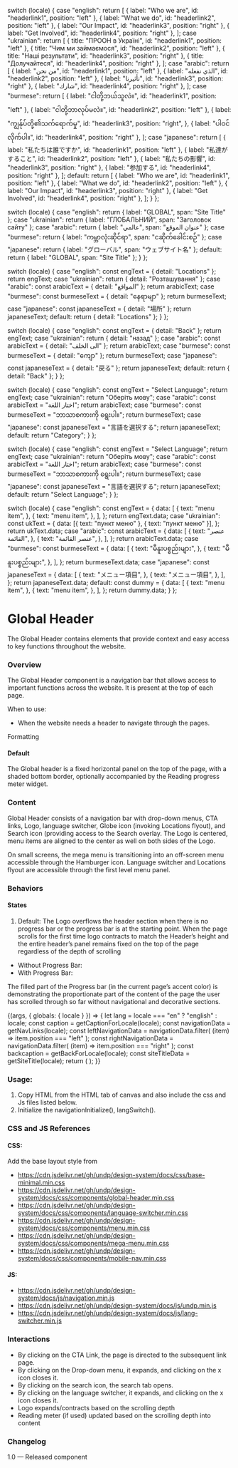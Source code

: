 
  switch (locale) {
    case "english":
      return [
        { label: "Who we are", id: "headerlink1", position: "left" },
        { label: "What we do", id: "headerlink2", position: "left" },
        { label: "Our Impact", id: "headerlink3", position: "right" },
        { label: "Get Involved", id: "headerlink4", position: "right" },
      ];
    case "ukrainian":
      return [
        { title: "ПРООН в Україні", id: "headerlink1", position: "left"  },
        { title: "Чим ми займаємося", id: "headerlink2", position: "left"  },
        { title: "Наші результати", id: "headerlink3", position: "right" },
        { title: "Долучайтеся", id: "headerlink4", position: "right" },
      ];
    case "arabic":
      return [
        { label: "من نحن", id: "headerlink1", position: "left" },
        { label: "الذي نفعله", id: "headerlink2", position: "left" },
        { label: "تأثيرنا", id: "headerlink3", position: "right" },
        { label: "شارك", id: "headerlink4", position: "right" },
      ];
    case "burmese":
      return [
        { label: "ငါတို့ဘယ်သူလဲ။", id: "headerlink1", position: "left" },
        { label: "ငါတို့ဘာလုပ်မလဲ။", id: "headerlink2", position: "left" },
        {
          label: "ကျွန်ုပ်တို့၏သက်ရောက်မှု",
          id: "headerlink3",
          position: "right",
        },
        { label: "ပါဝင်လိုက်ပါ။", id: "headerlink4", position: "right" },
      ];
    case "japanese":
      return [
        { label: "私たちは誰ですか", id: "headerlink1", position: "left" },
        { label: "私達がすること", id: "headerlink2", position: "left" },
        { label: "私たちの影響", id: "headerlink3", position: "right" },
        { label: "参加する", id: "headerlink4", position: "right" },
      ];
    default:
      return [
        { label: "Who we are", id: "headerlink1", position: "left" },
        { label: "What we do", id: "headerlink2", position: "left" },
        { label: "Our Impact", id: "headerlink3", position: "right" },
        { label: "Get Involved", id: "headerlink4", position: "right" },
      ];
  }
};

  switch (locale) {
    case "english":
      return { label: "GLOBAL", span: "Site Title" };
    case "ukrainian":
      return { label: "ГЛОБАЛЬНИЙ", span: "Заголовок сайту" };
    case "arabic":
      return { label: "عالمي", span: "عنوان الموقع" };
    case "burmese":
      return { label: "ကမ္ဘာလုံးဆိုင်ရာ", span: "ငဆိုက်ခေါင်းစဉ်" };
    case "japanese":
      return { label: "グローバル", span: "ウェブサイト名" };
    default:
      return { label: "GLOBAL", span: "Site Title" };
  }
};

  switch (locale) {
    case "english":
      const engText = { detail: "Locations" };
      return engText;
    case "ukrainian":
      return { detail: "Розташування" };
    case "arabic":
      const arabicText = { detail: "المواقع" };
      return arabicText;
    case "burmese":
      const burmeseText = { detail: "နေရာမျာ" };
      return burmeseText;
    case "japanese":
      const japaneseText = { detail: "場所" };
      return japaneseText;
    default:
      return { detail: "Locations" };
  }
};

  switch (locale) {
    case "english":
      const engText = { detail: "Back" };
      return engText;
    case "ukrainian":
      return { detail: "назад" };
    case "arabic":
      const arabicText = { detail: "الى الخلف" };
      return arabicText;
    case "burmese":
      const burmeseText = { detail: "ကျော" };
      return burmeseText;
    case "japanese":
      const japaneseText = { detail: "戻る" };
      return japaneseText;
    default:
      return { detail: "Back" };
  }
};

  switch (locale) {
    case "english":
      const engText = "Select Language";
      return engText;
    case "ukrainian":
      return "Оберіть мову";
    case "arabic":
      const arabicText = "اختار اللغة";
      return arabicText;
    case "burmese":
      const burmeseText = "ဘာသာစကားကို ရွေးပါ။";
      return burmeseText;
    case "japanese":
      const japaneseText = "言語を選択する";
      return japaneseText;
    default:
      return "Category";
  }
};

  switch (locale) {
    case "english":
      const engText = "Select Language";
      return engText;
    case "ukrainian":
      return "Оберіть мову";
    case "arabic":
      const arabicText = "اختار اللغة";
      return arabicText;
    case "burmese":
      const burmeseText = "ဘာသာစကားကို ရွေးပါ။";
      return burmeseText;
    case "japanese":
      const japaneseText = "言語を選択する";
      return japaneseText;
    default:
      return "Select Language";
  }
};

  switch (locale) {
    case "english":
      const engText = {
        data: [
          {
            text: "menu item",
          },
          {
            text: "menu item",
          },
        ],
      };
      return engText.data;
    case "ukrainian":
      const ukText = {
        data: [{ text: "пункт меню" }, { text: "пункт меню" }],
      };
      return ukText.data;
    case "arabic":
      const arabicText = {
        data: [
          {
            text: "عنصر القائمة",
          },
          {
            text: "عنصر القائمة",
          },
        ],
      };
      return arabicText.data;
    case "burmese":
      const burmeseText = {
        data: [
          {
            text: "မီနူးပစ္စည်းများ",
          },
          {
            text: "မီနူးပစ္စည်းများ",
          },
        ],
      };
      return burmeseText.data;
    case "japanese":
      const japaneseText = {
        data: [
          {
            text: "メニュー項目",
          },
          {
            text: "メニュー項目",
          },
        ],
      };
      return japaneseText.data;
    default:
      const dummy = {
        data: [
          {
            text: "menu item",
          },
          {
            text: "menu item",
          },
        ],
      };
      return dummy.data;
  }
};

<Meta title="Components/Navigation components/Main navigation/Global header" />

<style>
  {`
  iframe {
    min-height: 400px;
  }
  `}
</style>

# Global Header

The Global Header contains elements that provide context and easy access to key functions throughout the website.

### Overview

The Global Header component is a navigation bar that allows access to important functions across the website. It is present at the top of each page.

When to use:

- When the website needs a header to navigate through the pages.

Formatting

#### Default

The Global header is a fixed horizontal panel on the top of the page, with a shaded bottom border, optionally accompanied by the Reading progress meter widget.

### Content

Global Header consists of a navigation bar with drop-down menus, CTA links, Logo, language switcher, Globe icon (invoking Locations flyout), and Search icon (providing access to the Search overlay. The Logo is centered, menu items are aligned to the center as well on both sides of the Logo.

On small screens, the mega menu is transitioning into an off-screen menu accessible through the Hamburger icon. Language switcher and Locations flyout are accessible through the first level menu panel.

### Behaviors

#### States

1. Default: The Logo overflows the header section when there is no progress bar or the progress bar is at the starting point. When the page scrolls for the first time logo contracts to match the Header’s height and the entire header’s panel remains fixed on the top of the page regardless of the depth of scrolling

- Without Progress Bar:
- With Progress Bar:

The filled part of the Progress bar (in the current page’s accent color) is demonstrating the proportionate part of the content of the page the user has scrolled through so far without navigational and decorative sections.

<Canvas>
  <Story
    name="Global header"
    parameters={{
      layout: "fullscreen",
      docs: {
        story: {
          inline: false,
          iframeHeight: "100%",
        },
      },
      chromatic: { viewports: process.env.CHROMATIC_VIEWPORTS },
    }}
  >
    {(args, { globals: { locale } }) => {
      let lang = locale === "en" ? "english" : locale;
      const caption = getCaptionForLocale(locale);
      const navigationData = getNavLinks(locale);
      const leftNavigationData = navigationData.filter(
        (item) => item.position === "left"
      );
      const rightNavigationData = navigationData.filter(
        (item) => item.position === "right"
      );
      const backcaption = getBackForLocale(locale);
      const siteTitleData = getSiteTitle(locale);
      return (
        <GlobalHeader
          siteTitleData={siteTitleData}
          backcaption={backcaption}
          locale={locale}
          leftNavigationData={leftNavigationData}
          navigationData={navigationData}
          rightNavigationData={rightNavigationData}
          menuData={menuData(locale)}
          languageswitcherData={Languageswitcher(locale)}
          text={caption}
          locationData={getLocationDataForLocale(locale)}
          langSelect={getSelectlanguage(locale)}
        ></GlobalHeader>
      );
    }}
  </Story>
</Canvas>

### Usage:

1. Copy HTML from the HTML tab of canvas and also include the css and Js files listed below.
2. Initialize the navigationInitialize(), langSwitch().

### CSS and JS References

#### CSS:

Add the base layout style from

- https://cdn.jsdelivr.net/gh/undp/design-system/docs/css/base-minimal.min.css
- https://cdn.jsdelivr.net/gh/undp/design-system/docs/css/components/global-header.min.css
- https://cdn.jsdelivr.net/gh/undp/design-system/docs/css/components/language-switcher.min.css
- https://cdn.jsdelivr.net/gh/undp/design-system/docs/css/components/menu.min.css
- https://cdn.jsdelivr.net/gh/undp/design-system/docs/css/components/mega-menu.min.css
- https://cdn.jsdelivr.net/gh/undp/design-system/docs/css/components/mobile-nav.min.css

#### JS:

- https://cdn.jsdelivr.net/gh/undp/design-system/docs/js/navigation.min.js
- https://cdn.jsdelivr.net/gh/undp/design-system/docs/js/undp.min.js
- https://cdn.jsdelivr.net/gh/undp/design-system/docs/js/lang-switcher.min.js

### Interactions

- By clicking on the CTA Link, the page is directed to the subsequent link page.
- By clicking on the Drop-down menu, it expands, and clicking on the x icon closes it.
- By clicking on the search icon, the search tab opens.
- By clicking on the language switcher, it expands, and clicking on the x icon closes it.
- Logo expands/contracts based on the scrolling depth
- Reading meter (if used) updated based on the scrolling depth into content

### Changelog

1.0 — Released component
